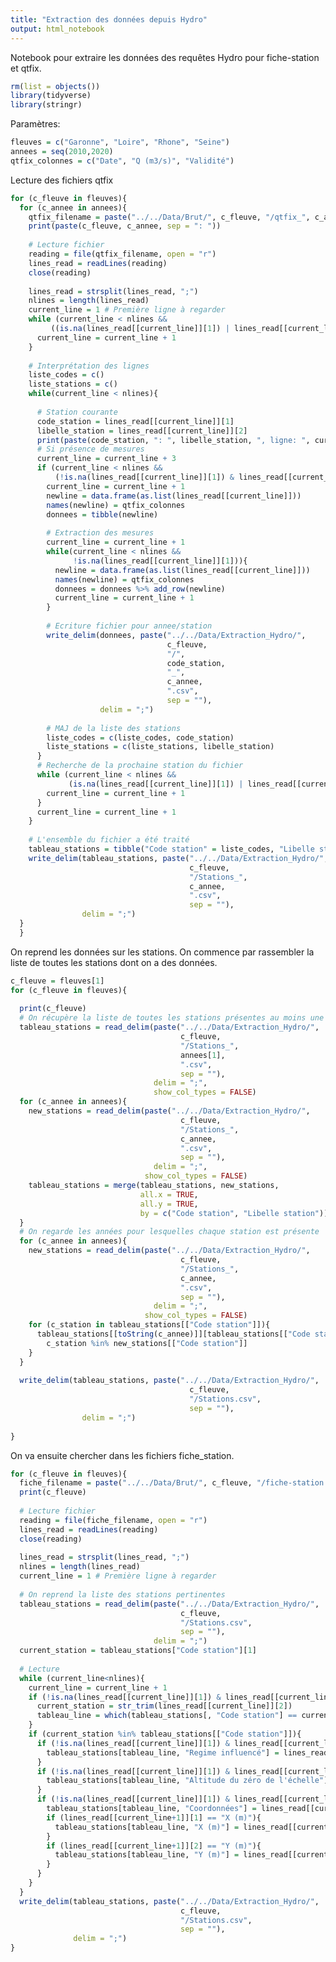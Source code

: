 ```yaml
---
title: "Extraction des données depuis Hydro"
output: html_notebook
---
```


Notebook pour extraire les données des requêtes Hydro pour fiche-station et qtfix.

```r
rm(list = objects())
library(tidyverse)
library(stringr)
```
Paramètres:
```r
fleuves = c("Garonne", "Loire", "Rhone", "Seine")
annees = seq(2010,2020)
qtfix_colonnes = c("Date", "Q (m3/s)", "Validité")
```

Lecture des fichiers qtfix
```r
for (c_fleuve in fleuves){
  for (c_annee in annees){
    qtfix_filename = paste("../../Data/Brut/", c_fleuve, "/qtfix_", c_annee, ".csv", sep = "")
    print(paste(c_fleuve, c_annee, sep = ": "))
    
    # Lecture fichier
    reading = file(qtfix_filename, open = "r")
    lines_read = readLines(reading)
    close(reading)
    
    lines_read = strsplit(lines_read, ";")
    nlines = length(lines_read)
    current_line = 1 # Première ligne à regarder
    while (current_line < nlines && 
         ((is.na(lines_read[[current_line]][1]) | lines_read[[current_line]][1] != "Code station"))){
      current_line = current_line + 1
    }
    
    # Interprétation des lignes
    liste_codes = c()
    liste_stations = c()
    while(current_line < nlines){
      
      # Station courante
      code_station = lines_read[[current_line]][1]
      libelle_station = lines_read[[current_line]][2]
      print(paste(code_station, ": ", libelle_station, ", ligne: ", current_line, sep = ""))
      # Si présence de mesures
      current_line = current_line + 3
      if (current_line < nlines && 
          (!is.na(lines_read[[current_line]][1]) & lines_read[[current_line]][1] == qtfix_colonnes[1])){
        current_line = current_line + 1
        newline = data.frame(as.list(lines_read[[current_line]]))
        names(newline) = qtfix_colonnes
        donnees = tibble(newline)
        
        # Extraction des mesures
        current_line = current_line + 1
        while(current_line < nlines && 
              !is.na(lines_read[[current_line]][1])){
          newline = data.frame(as.list(lines_read[[current_line]]))
          names(newline) = qtfix_colonnes
          donnees = donnees %>% add_row(newline)
          current_line = current_line + 1
        }
        
        # Ecriture fichier pour annee/station
        write_delim(donnees, paste("../../Data/Extraction_Hydro/",
                                   c_fleuve,
                                   "/",
                                   code_station,
                                   "_",
                                   c_annee,
                                   ".csv",
                                   sep = ""),
                    delim = ";")
        
        # MAJ de la liste des stations
        liste_codes = c(liste_codes, code_station)
        liste_stations = c(liste_stations, libelle_station)
      }
      # Recherche de la prochaine station du fichier
      while (current_line < nlines && 
             (is.na(lines_read[[current_line]][1]) | lines_read[[current_line]][1] != "Code station")){
        current_line = current_line + 1
      }
      current_line = current_line + 1
    }
    
    # L'ensemble du fichier a été traité
    tableau_stations = tibble("Code station" = liste_codes, "Libelle station" = liste_stations)
    write_delim(tableau_stations, paste("../../Data/Extraction_Hydro/",
                                        c_fleuve,
                                        "/Stations_",
                                        c_annee,
                                        ".csv",
                                        sep = ""),
                delim = ";")
  }
  }

```

On reprend les données sur les stations. On commence par rassembler la liste de toutes les stations dont on a des données.
```r
c_fleuve = fleuves[1]
for (c_fleuve in fleuves){
  
  print(c_fleuve)
  # On récupère la liste de toutes les stations présentes au moins une fois
  tableau_stations = read_delim(paste("../../Data/Extraction_Hydro/",
                                      c_fleuve,
                                      "/Stations_",
                                      annees[1],
                                      ".csv",
                                      sep = ""),
                                delim = ";",
                                show_col_types = FALSE)
  for (c_annee in annees){
    new_stations = read_delim(paste("../../Data/Extraction_Hydro/",
                                      c_fleuve,
                                      "/Stations_",
                                      c_annee,
                                      ".csv",
                                      sep = ""),
                                delim = ";",
                              show_col_types = FALSE)
    tableau_stations = merge(tableau_stations, new_stations,
                             all.x = TRUE,
                             all.y = TRUE,
                             by = c("Code station", "Libelle station"))
  }
  # On regarde les années pour lesquelles chaque station est présente
  for (c_annee in annees){
    new_stations = read_delim(paste("../../Data/Extraction_Hydro/",
                                      c_fleuve,
                                      "/Stations_",
                                      c_annee,
                                      ".csv",
                                      sep = ""),
                                delim = ";",
                              show_col_types = FALSE)
    for (c_station in tableau_stations[["Code station"]]){
      tableau_stations[[toString(c_annee)]][tableau_stations[["Code station"]] == c_station] = 
        c_station %in% new_stations[["Code station"]]
    }
  }
  
  write_delim(tableau_stations, paste("../../Data/Extraction_Hydro/",
                                        c_fleuve,
                                        "/Stations.csv",
                                        sep = ""),
                delim = ";")
  
}

```

On va ensuite chercher dans les fichiers fiche_station.

```r
for (c_fleuve in fleuves){
  fiche_filename = paste("../../Data/Brut/", c_fleuve, "/fiche-station.csv", sep = "")
  print(c_fleuve)
    
  # Lecture fichier
  reading = file(fiche_filename, open = "r")
  lines_read = readLines(reading)
  close(reading)
    
  lines_read = strsplit(lines_read, ";")
  nlines = length(lines_read)
  current_line = 1 # Première ligne à regarder
  
  # On reprend la liste des stations pertinentes
  tableau_stations = read_delim(paste("../../Data/Extraction_Hydro/",
                                      c_fleuve,
                                      "/Stations.csv",
                                      sep = ""),
                                delim = ";")
  current_station = tableau_stations["Code station"][1]
  
  # Lecture
  while (current_line<nlines){
    current_line = current_line + 1
    if (!is.na(lines_read[[current_line]][1]) & lines_read[[current_line]][1] == "Code station"){
      current_station = str_trim(lines_read[[current_line]][2])
      tableau_line = which(tableau_stations[, "Code station"] == current_station)
    }
    if (current_station %in% tableau_stations[["Code station"]]){
      if (!is.na(lines_read[[current_line]][1]) & lines_read[[current_line]][1] == "Régime influencé"){
        tableau_stations[tableau_line, "Regime influencé"] = lines_read[[current_line]][2]
      }
      if (!is.na(lines_read[[current_line]][1]) & lines_read[[current_line]][1] == "Altitude du zéro de l'échelle"){
        tableau_stations[tableau_line, "Altitude du zéro de l'échelle"] = lines_read[[current_line+2]][1]
      }
      if (!is.na(lines_read[[current_line]][1]) & lines_read[[current_line]][1] == "Coordonnées"){
        tableau_stations[tableau_line, "Coordonnées"] = lines_read[[current_line]][2]
        if (lines_read[[current_line+1]][1] == "X (m)"){
          tableau_stations[tableau_line, "X (m)"] = lines_read[[current_line+2]][1]
        }
        if (lines_read[[current_line+1]][2] == "Y (m)"){
          tableau_stations[tableau_line, "Y (m)"] = lines_read[[current_line+2]][2]
        }
      }
    }
  }
  write_delim(tableau_stations, paste("../../Data/Extraction_Hydro/",
                                      c_fleuve,
                                      "/Stations.csv",
                                      sep = ""),
              delim = ";")
}
```

